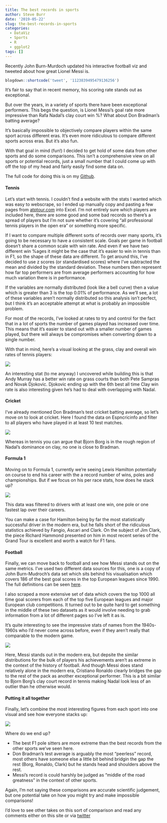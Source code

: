 ```yaml
---
title: The best records in sports
author: Steve Burr
date: '2019-05-22'
slug: the-best-records-in-sports
categories:
  - DataViz
  - Sports
  - R
  - ggplot2
tags: []
---
```


Recently John Burn-Murdoch updated his interactive football viz and tweeted about how great Lionel Messi is.

```r
blogdown::shortcode('tweet', '1123839495479136256')
```

It's fair to say that in recent memory, his scoring rate stands out as exceptional.

But over the years, in a variety of sports there have been exceptional performers. This begs the question, is Lionel Messi's goal rate more impressive than Rafa Nadal's clay court win %? What about Don Bradman's batting average?

It's basically impossible to objectively compare players within the same sport across different eras. It's even more ridiculous to compare different sports across eras. But it's also fun.

With that goal in mind (fun!) I decided to get hold of some data from other sports and do some comparisons. This isn't a comprehensive view on all sports or potential records, just a small number that I could come up with off the top of my head and fairly easily find some data on.

The full code for doing this is on my [Github](https://github.com/stevejburr/Sports-stats).



#### Tennis

Let's start with tennis. I couldn't find a website with the stats I wanted which was easy to webscrape, so I ended up manually copy and pasting a few pages from [atptour.com](https://www.atptour.com/en/performance-zone/win-loss-index/career/all/all/) into Excel. I'm not entirely sure which players are included here, there are some good and some bad records so there's a spread of players but I'm not sure whether it's covering "all professional tennis players in the open era" or something more specific.

If I want to compare multiple different sorts of records over many sports, it's going to be necessary to have a consistent scale. Goals per game in football doesn't share a common scale with win rate. And even if we have two different win %ages it might be the case that it's easier to win in tennis than in F1, so the shape of these data are different. To get around this, I've decided to use z scores (or standardised scores) where I've subtracted the mean and divided by the standard deviation. These numbers then represent how far top performers are from average performers accounting for how much variation there is in performance.

If the variables are normally distributed (look like a bell curve) then a value which is greater than 3 is the top 0.01% of performance. As we'll see, a lot of these variables aren't normally distributed so this analysis isn't perfect, but I think it's an acceptable attempt at what is probably an impossible problem.

For most of the records, I've looked at rates to try and control for the fact that in a lot of sports the number of games played has increased over time. This means that it's easier to stand out with a smaller number of games played, but there will always be compromises when converting down to a single number.

With that in mind, here's a visual looking at the grass, clay and overall win rates of tennis players:

![](/post/2019-05-22-the-best-records-in-sports_files/tennis.png)


An interesting stat (to me anyway) I uncovered while building this is that Andy Murray has a better win rate on grass courts than both Pete Sampras and Novak Djokovic. Djokovic ending up with the 6th best all time Clay win rate is also interesting given he's had to deal with overlapping with Nadal.



#### Cricket

I've already mentioned Don Bradman's test cricket batting average, so let's move on to look at cricket. Here I found the data on Espncricinfo and filter to all players who have played in at least 10 test matches.

![](/post/2019-05-22-the-best-records-in-sports_files/cricket.png)

Whereas in tennis you can argue that Bjorn Borg is in the rough region of Nadal's dominance on clay, no one is close to Bradman.



#### Formula 1

Moving on to Formula 1, currently we're seeing Lewis Hamilton potentially on course to end his career with the a record number of wins, poles and championships. But if we focus on his per race stats, how does he stack up?

![](/post/2019-05-22-the-best-records-in-sports_files/f1.png)

This data was filtered to drivers with at least one win, one pole or one fastest lap over their careers. 

You can make a case for Hamilton being by far the most statistically successful driver in the modern era, but he falls short of the ridiculous statistics achieved by Fangio, Ascari and Clark. On the subject of Jim Clark, the piece Richard Hammond presented on him in most recent series of the Grand Tour is excellent and worth a watch for F1 fans.

#### Football

Finally, we can move back to football and see how Messi stands out on the same metrics. I've used two different data sources for this, one is a copy of John Burn-Mudroch's data set which sits behind his visualisation which covers 186 of the best goal scores in the top European leagues since 1990. The full definitions can be seen [here](https://johnburnmurdoch.github.io/projects/goal-lines/all-comps/).

I also scraped a more extensive set of data which covers the top 1000 all time goal scorers from each of the top five European leagues and major European club competitions. It turned out to be quite hard to get something in the middle of these two datasets as it would involve needing to grab information from a lot of different pages so I've left it as is.

It's quite interesting to see the impressive stats of names from the 1940s-1960s who I'd never come across before, even if they aren't really that comparable to the modern game.

![](/post/2019-05-22-the-best-records-in-sports_files/football.png)

Here, Messi stands out in the modern era, but depsite the similar distributions for the bulk of players his achievements aren't as extreme in the context of the history of football. And though Messi does stand relatively alone in the modern era, Cristiano Ronaldo clearly bridges the gap to the rest of the pack as another exceptional performer. This is a bit similar to Bjorn Borg's clay court record in tennis making Nadal look less of an outlier than he otherwise would.



#### Putting it all together 

Finally, let's combine the most interesting figures from each sport into one visual and see how everyone stacks up:

![](/post/2019-05-22-the-best-records-in-sports_files/main.png)

Where do we end up?

- The best F1 pole sitters are more extreme than the best records from the other sports we've seen here.
- Don Bradman's test average is arguably the most "peerless" record, most others have someone else a little bit behind bridgin the gap the rest (Borg, Ronaldo, Clark) but he stands head and shoulders above the rest.
- Messi's record is could harshly be judged as "middle of the road greatness" in the context of other sports.

Again, I'm not saying these comparisons are accurate scientific judgement, but one potential take on how you might try and make impossible comparisons!

I'd love to see other takes on this sort of comparison and read any comments either on this site or via [twitter](htttp://www.twiter.com/stevejburr)